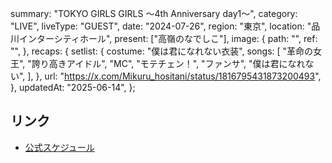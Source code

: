   summary: "TOKYO GIRLS GIRLS 〜4th Anniversary day1〜",
  category: "LIVE",
  liveType: "GUEST",
  date: "2024-07-26",
  region: "東京",
  location: "品川インターシティホール",
  present: ["高嶺のなでしこ"],
  image: {
    path: "",
    ref: "",
  },
  recaps: {
    setlist: {
      costume: "僕は君になれない衣装",
      songs: [
        "革命の女王",
        "誇り高きアイドル",
        "MC",
        "モテチェン！",
        "ファンサ",
        "僕は君になれない",
      ],
    },
    url: "https://x.com/Mikuru_hositani/status/1816795431873200493",
  },
  updatedAt: "2025-06-14",
};

## リンク

- [公式スケジュール](https://takanenonadeshiko.jp/?p=2256)
